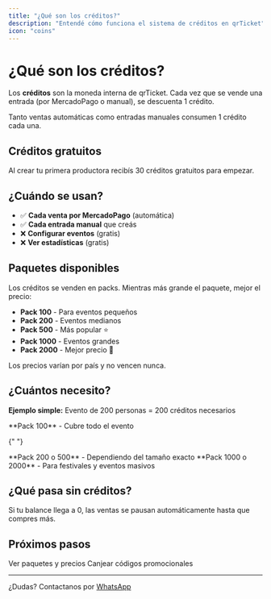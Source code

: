 ```yaml
---
title: "¿Qué son los créditos?"
description: "Entendé cómo funciona el sistema de créditos en qrTicket"
icon: "coins"
---
```


# ¿Qué son los créditos?

Los **créditos** son la moneda interna de qrTicket. Cada vez que se vende una entrada (por MercadoPago o manual), se descuenta 1 crédito.

<Card title="1 crédito = 1 entrada vendida" icon="equation">
  Tanto ventas automáticas como entradas manuales consumen 1 crédito cada una.
</Card>

## Créditos gratuitos

<Card title="30 créditos de regalo" icon="gift">
  Al crear tu primera productora recibís 30 créditos gratuitos para empezar.
</Card>

## ¿Cuándo se usan?

- ✅ **Cada venta por MercadoPago** (automática)
- ✅ **Cada entrada manual** que creás
- ❌ **Configurar eventos** (gratis)
- ❌ **Ver estadísticas** (gratis)

## Paquetes disponibles

Los créditos se venden en packs. Mientras más grande el paquete, mejor el precio:

- **Pack 100** - Para eventos pequeños
- **Pack 200** - Eventos medianos
- **Pack 500** - Más popular ⭐
- **Pack 1000** - Eventos grandes
- **Pack 2000** - Mejor precio 💎

<Note>Los precios varían por país y no vencen nunca.</Note>

## ¿Cuántos necesito?

**Ejemplo simple:** Evento de 200 personas = 200 créditos necesarios

<AccordionGroup>
  <Accordion title="Evento pequeño (hasta 100)">
    **Pack 100** - Cubre todo el evento
  </Accordion>

{" "}

<Accordion title="Evento mediano (100-500)">
  **Pack 200 o 500** - Dependiendo del tamaño exacto
</Accordion>

  <Accordion title="Evento grande (500+)">
    **Pack 1000 o 2000** - Para festivales y eventos masivos
  </Accordion>
</AccordionGroup>

## ¿Qué pasa sin créditos?

<Warning>
  Si tu balance llega a 0, las ventas se pausan automáticamente hasta que
  compres más.
</Warning>

## Próximos pasos

<CardGroup cols={2}>
  <Card title="Comprar créditos" icon="shopping-cart" href="/credits/credits-purchase">
    Ver paquetes y precios
  </Card>

  <Card title="Usar cupones" icon="ticket" href="/credits/coupons">
    Canjear códigos promocionales
  </Card>
</CardGroup>

---

¿Dudas? Contactanos por [WhatsApp](https://wa.me/5491122503348)
